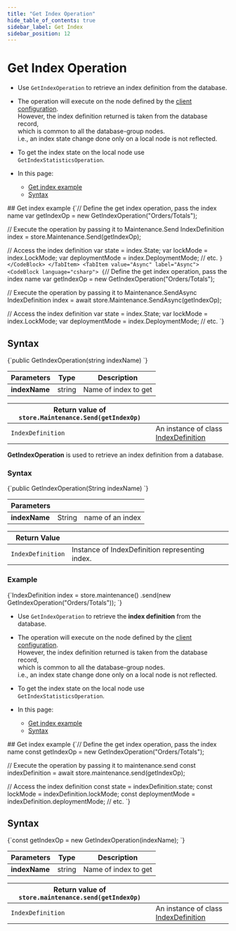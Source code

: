 ---
title: "Get Index Operation"
hide_table_of_contents: true
sidebar_label: Get Index
sidebar_position: 12
---




# Get Index Operation
<LanguageSwitcher supportedLanguages={supportedLanguages} />
<LanguageContent language="csharp">

<Admonition type="note" title="">

* Use `GetIndexOperation` to retrieve an index definition from the database.

* The operation will execute on the node defined by the [client configuration](../../../../client-api/configuration/load-balance/overview.mdx#client-logic-for-choosing-a-node).  
  However, the index definition returned is taken from the database record,  
  which is common to all the database-group nodes.  
  i.e., an index state change done only on a local node is not reflected.

* To get the index state on the local node use `GetIndexStatisticsOperation`.

* In this page:
    * [Get index example](../../../../client-api/operations/maintenance/indexes/get-index.mdx#get-index-example)
    * [Syntax](../../../../client-api/operations/maintenance/indexes/get-index.mdx#syntax)

</Admonition>
## Get index example

<Tabs groupId='languageSyntax'>
<TabItem value="Sync" label="Sync">
<CodeBlock language="csharp">
{`// Define the get index operation, pass the index name
var getIndexOp = new GetIndexOperation("Orders/Totals");

// Execute the operation by passing it to Maintenance.Send
IndexDefinition index = store.Maintenance.Send(getIndexOp);

// Access the index definition
var state = index.State;
var lockMode = index.LockMode;
var deploymentMode = index.DeploymentMode;
// etc.
`}
</CodeBlock>
</TabItem>
<TabItem value="Async" label="Async">
<CodeBlock language="csharp">
{`// Define the get index operation, pass the index name
var getIndexOp = new GetIndexOperation("Orders/Totals");

// Execute the operation by passing it to Maintenance.SendAsync
IndexDefinition index = await store.Maintenance.SendAsync(getIndexOp);

// Access the index definition
var state = index.State;
var lockMode = index.LockMode;
var deploymentMode = index.DeploymentMode;
// etc.
`}
</CodeBlock>
</TabItem>
</Tabs>



## Syntax

<TabItem value="get_index_syntax" label="get_index_syntax">
<CodeBlock language="csharp">
{`public GetIndexOperation(string indexName)
`}
</CodeBlock>
</TabItem>

| Parameters | Type | Description |
| - | - | - |
| __indexName__ | string | Name of index to get |

| Return value of `store.Maintenance.Send(getIndexOp)` | |
|- | - |
| `IndexDefinition` | An instance of class [IndexDefinition](../../../../client-api/operations/maintenance/indexes/put-indexes.mdx#indexdefinition) |




</LanguageContent>
<LanguageContent language="java">


**GetIndexOperation** is used to retrieve an index definition from a database.

### Syntax

<TabItem value="get_1_0" label="get_1_0">
<CodeBlock language="java">
{`public GetIndexOperation(String indexName)
`}
</CodeBlock>
</TabItem>

| Parameters | | |
| ------------- | ------------- | ----- |
| **indexName** | String | name of an index |

| Return Value | |
| ------------- | ----- |
| `IndexDefinition` | Instance of IndexDefinition representing index. |

### Example

<TabItem value="get_1_1" label="get_1_1">
<CodeBlock language="java">
{`IndexDefinition index
    = store.maintenance()
        .send(new GetIndexOperation("Orders/Totals"));
`}
</CodeBlock>
</TabItem>


</LanguageContent>
<LanguageContent language="nodejs">

<Admonition type="note" title="">

* Use `GetIndexOperation` to retrieve the __index definition__ from the database.

* The operation will execute on the node defined by the [client configuration](../../../../client-api/configuration/load-balance/overview.mdx#client-logic-for-choosing-a-node).  
  However, the index definition returned is taken from the database record,  
  which is common to all the database-group nodes.  
  i.e., an index state change done only on a local node is not reflected.  

* To get the index state on the local node use `GetIndexStatisticsOperation`.

* In this page:
    * [Get index example](../../../../client-api/operations/maintenance/indexes/get-index.mdx#get-index-example)
    * [Syntax](../../../../client-api/operations/maintenance/indexes/get-index.mdx#syntax)

</Admonition>
## Get index example

<TabItem value="get_index" label="get_index">
<CodeBlock language="js">
{`// Define the get index operation, pass the index name
const getIndexOp = new GetIndexOperation("Orders/Totals");

// Execute the operation by passing it to maintenance.send
const indexDefinition = await store.maintenance.send(getIndexOp);

// Access the index definition
const state = indexDefinition.state;
const lockMode = indexDefinition.lockMode;
const deploymentMode = indexDefinition.deploymentMode;
// etc.
`}
</CodeBlock>
</TabItem>



## Syntax

<TabItem value="get_index_syntax" label="get_index_syntax">
<CodeBlock language="js">
{`const getIndexOp = new GetIndexOperation(indexName);
`}
</CodeBlock>
</TabItem>

| Parameters | Type | Description |
| - | - | - |
| __indexName__ | string | Name of index to get |

| Return value of `store.maintenance.send(getIndexOp)` | |
|- | - |
| `IndexDefinition` | An instance of class [IndexDefinition](../../../../client-api/operations/maintenance/indexes/put-indexes.mdx#indexdefinition) |




</LanguageContent>

<!---
### Indexes
- [What are Indexes](../../../../indexes/what-are-indexes)
- [Creating and Deploying Indexes](../../../../indexes/creating-and-deploying)
- [Index Administration](../../../../indexes/index-administration)

### Operations
- [How to Get Indexes](../../../../client-api/operations/maintenance/indexes/get-indexes)
- [How to Put Indexes](../../../../client-api/operations/maintenance/indexes/put-indexes)
- [How to Delete Index](../../../../client-api/operations/maintenance/indexes/delete-index)


-->